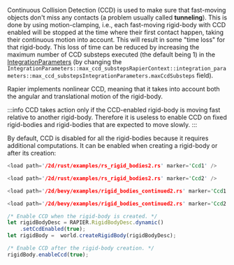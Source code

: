
Continuous Collision Detection (CCD) is used to make sure that fast-moving objects don't miss any contacts (a problem
usually called **tunneling**). This  is done by using motion-clamping, i.e., each fast-moving rigid-body with CCD enabled
will be stopped at the time where their first contact happen, taking their continuous motion into account. This will result
in some "time loss" for that rigid-body. This loss of time can be reduced by increasing the maximum number of CCD
substeps executed (the default being 1) in the [IntegrationParameters](simulation_structures#integration-parameters)
(by changing the <rapier>`IntegrationParameters::max_ccd_substeps`</rapier><bevy>`RapierContext::integration_parameters::max_ccd_substeps`</bevy><js>`IntegrationParameters.maxCcdSubsteps`</js> field).

Rapier implements nonlinear CCD, meaning that it takes into account both the angular and translational motion of the
rigid-body.

:::info
CCD takes action only if the CCD-enabled rigid-body is moving fast relative to another rigid-body. Therefore
it is useless to enable CCD on fixed rigid-bodies and rigid-bodies that are expected to move slowly.
:::

By default, CCD is disabled for all the rigid-bodies because it requires additional computations. It can be enabled
when creating a rigid-body or after its creation:

<rapier>

```rust
<load path='/2d/rust/examples/rs_rigid_bodies2.rs' marker='Ccd1' />
```
```rust
<load path='/2d/rust/examples/rs_rigid_bodies2.rs' marker='Ccd2' />
```

</rapier>
<bevy>

```rust
<load path='/2d/bevy/examples/rigid_bodies_continued2.rs' marker='Ccd1' />
```
```rust
<load path='/2d/bevy/examples/rigid_bodies_continued2.rs' marker='Ccd2' />
```

</bevy>
<js>

```js
/* Enable CCD when the rigid-body is created. */
let rigidBodyDesc = RAPIER.RigidBodyDesc.dynamic()
    .setCcdEnabled(true);
let rigidBody =  world.createRigidBody(rigidBodyDesc);
```
```js
/* Enable CCD after the rigid-body creation. */
rigidBody.enableCcd(true);
```

</js>
